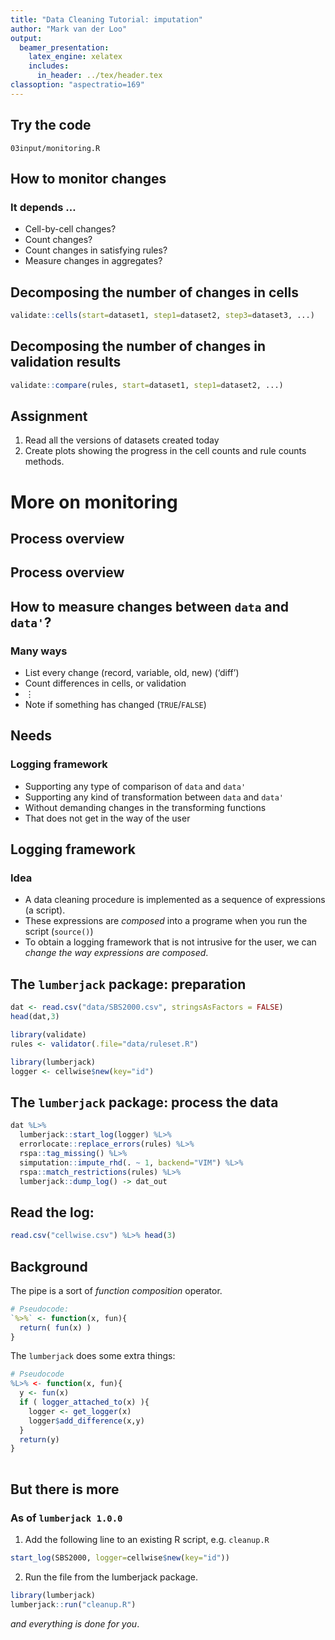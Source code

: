 ```yaml
---
title: "Data Cleaning Tutorial: imputation"
author: "Mark van der Loo"
output:
  beamer_presentation:
    latex_engine: xelatex
    includes:
      in_header: ../tex/header.tex
classoption: "aspectratio=169"
---
```


## Try the code

\centering\huge

`03input/monitoring.R`

## How to monitor changes

### It depends $\ldots$

- Cell-by-cell changes?
- Count changes?
- Count changes in satisfying rules?
- Measure changes in aggregates?

## Decomposing the number of changes in cells

\centering
\includegraphics[height=5cm]{fig/cellsplit.pdf}

```r
validate::cells(start=dataset1, step1=dataset2, step3=dataset3, ...)
```


## Decomposing the number of changes in validation results

\centering
\includegraphics[height=5cm]{fig/rulesplit.pdf}

```r
validate::compare(rules, start=dataset1, step1=dataset2, ...)
```


## Assignment

1. Read all the versions of datasets created today
2. Create plots showing the progress in the cell counts and rule counts methods.


# More on monitoring

## Process overview

\begin{center}
\includegraphics[]{fig/datastep.pdf}
\end{center}


## Process overview

\begin{center}
\includegraphics[]{fig/datastep2.pdf}
\end{center}


## How to measure changes between `data` and `data'`?

### Many ways

- List every change (record, variable, old, new) ('diff')
- Count differences in cells, or validation
- $\vdots$
- Note if something has changed (`TRUE`/`FALSE`)

## Needs

### Logging framework

- Supporting any type of comparison of `data` and `data'`
- Supporting any kind of transformation between `data` and `data'`
- Without demanding changes in the transforming functions
- That does not get in the way of the user

## Logging framework

### Idea

- A data cleaning procedure is implemented as a sequence of expressions (a script).
- These expressions are _composed_ into a programe when you run the script (`source()`)
- To obtain a logging framework that is not intrusive for the user, we can _change the way expressions are composed_.

## The `lumberjack` package: preparation

\scriptsize{}
```r
dat <- read.csv("data/SBS2000.csv", stringsAsFactors = FALSE)
head(dat,3)

library(validate)
rules <- validator(.file="data/ruleset.R")

library(lumberjack)
logger <- cellwise$new(key="id")
```
\normalfont{}

## The `lumberjack` package: process the data

```r
dat %L>%
  lumberjack::start_log(logger) %L>%
  errorlocate::replace_errors(rules) %L>%
  rspa::tag_missing() %L>%
  simputation::impute_rhd(. ~ 1, backend="VIM") %L>%
  rspa::match_restrictions(rules) %L>%
  lumberjack::dump_log() -> dat_out
```

## Read the log:


\scriptsize{}
```r
read.csv("cellwise.csv") %L>% head(3)
```
\normalsize{}

## Background

The pipe is a sort of _function composition_ operator.
```r
# Pseudocode:
`%>%` <- function(x, fun){
  return( fun(x) )
}
```

The `lumberjack` does some extra things:
```r
# Pseudocode
%L>% <- function(x, fun){
  y <- fun(x)
  if ( logger_attached_to(x) ){
    logger <- get_logger(x)
    logger$add_difference(x,y)
  }
  return(y)
}
 
```

## But there is more

### As of `lumberjack 1.0.0`

1. Add the following line to an existing R script, e.g. `cleanup.R`

```r
start_log(SBS2000, logger=cellwise$new(key="id"))
```

2. Run the file from the lumberjack package.
```r
library(lumberjack)
lumberjack::run("cleanup.R")
```

_and everything is done for you_.




















